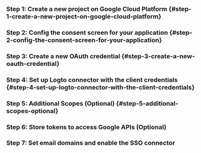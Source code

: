 
### Step 1: Create a new project on Google Cloud Platform \{#step-1-create-a-new-project-on-google-cloud-platform}

<Step1 />

### Step 2: Config the consent screen for your application \{#step-2-config-the-consent-screen-for-your-application}

<Step2 />

### Step 3: Create a new OAuth credential \{#step-3-create-a-new-oauth-credential}

<Step3 />

### Step 4: Set up Logto connector with the client credentials \{#step-4-set-up-logto-connector-with-the-client-credentials}

<Step4 />

### Step 5: Additional Scopes (Optional) \{#step-5-additional-scopes-optional}

<Step5 />

### Step 6: Store tokens to access Google APIs (Optional)

<Step6 />

### Step 7: Set email domains and enable the SSO connector

<Step7 />
